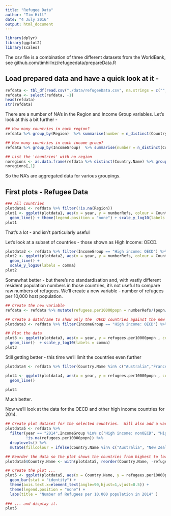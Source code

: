 ```yaml
---
title: "Refugee Data"
author: "Tim Hill"
date: "4 July 2016"
output: html_document
---
```



```r
library(dplyr)
library(ggplot2)
library(scales)
```

The csv file is a combination of three different datasets from the WorldBank, see  github.com/timhillnz/refugeedata/prepareData.R 

## Load prepared data and have a quick look at it - 

```r
refdata <- tbl_df(read.csv("./data/refugeeData.csv", na.strings = c("","NA")))
refdata <- select(refdata, -1)
head(refdata)
str(refdata)
```

There are a number of NA's in the Region and Income Group variables.  Let's look at this a bit further - 
```r
## How many countries in each region?
refdata %>% group_by(Region)  %>% summarise(number = n_distinct(Country.Name))

## How many countries in each income group?
refdata %>% group_by(IncomeGroup)  %>% summarise(number = n_distinct(Country.Name))

## List the 'countries' with no region
noregions <- as.data.frame(refdata %>% distinct(Country.Name) %>% group_by(Country.Name) %>% filter(is.na(Region))) %>% droplevels()
noregions[,1]
```
 
So the NA's are aggregated data for various groupings.

## First plots - Refugee Data
```r
### All countries
plotdata1 <- refdata %>% filter(!is.na(Region))
plot1 <- ggplot(plotdata1, aes(x = year, y = numberRefs, colour = Country.Name)) +
  geom_line() + theme(legend.position = "none") + scale_y_log10(labels = comma)
plot1

```

That's a lot - and isn't particularly useful

Let's look at a subset of countries - those shown as High Income: OECD.
```r
plotdata2 <- refdata %>% filter(IncomeGroup == "High income: OECD") %>% droplevels()
plot2 <- ggplot(plotdata2, aes(x = year, y = numberRefs, colour = Country.Name)) +
  geom_line() + 
  scale_y_log10(labels = comma)
plot2
```

Somewhat better - but there's no standardisation and, with vastly different resident population numbers in those countries, it's not useful to compare raw numbers of refugees.
We'll create a new variable - number of refugees per 10,000 host population.

```r
## Create the new variable
refdata <- refdata %>% mutate(refugees.per10000popn = numberRefs/(popn/10000))

## Create a dataframe to show only the  OECD countries against the new variable
plotdata3 <- refdata %>% filter(IncomeGroup == "High income: OECD") %>% droplevels()

## Plot the data
plot3 <- ggplot(plotdata3, aes(x = year, y = refugees.per10000popn , colour = Country.Name)) +
  geom_line()  + scale_y_log10(labels = comma)
plot3
```

Still getting better - this time we'll limit the countries even further
```r
plotdata4 <- refdata %>% filter(Country.Name %in% c("Australia","France","Germany","New Zealand","United Kingdom","United States")) %>% droplevels()

plot4 <- ggplot(plotdata4, aes(x = year, y = refugees.per10000popn , colour = Country.Name)) +
  geom_line()

plot4

```

Much better.

Now we'll look at the data for the OECD and other high income countries for 2014.
```r
## Create plot dataset for the selected countries.  Will also add a variable so Australia and NZ can be easily identified
plotdata5 <- refdata %>% 
  filter(year == "2014",IncomeGroup %in% c("High income: nonOECD", "High income: OECD"), 
         !is.na(refugees.per10000popn)) %>% 
  droplevels() %>% 
  mutate(fillcolour = ifelse(Country.Name %in% c("Australia", "New Zealand"), "Colour", NA))

## Reorder the data so the plot shows the countries from highest to lowest
plotdata5$Country.Name <- with(plotdata5, reorder(Country.Name, -refugees.per10000popn, mean))

## Create the plot ...
plot5 <- ggplot(plotdata5, aes(x = Country.Name, y = refugees.per10000popn, fill = fillcolour)) + 
  geom_bar(stat = "identity") + 
  theme(axis.text.x=element_text(angle=90,hjust=1,vjust=0.5)) +
  theme(legend.position = "none") +
  labs(title = "Number of Refugees per 10,000 population in 2014" )
  
### ... and display it.
plot5

```





